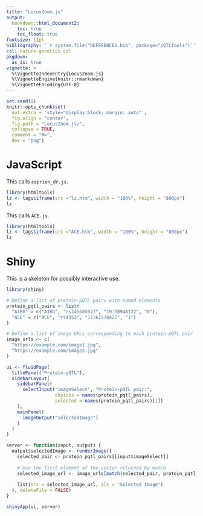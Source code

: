 ```yaml
---
title: "LocusZoom.js"
output:
  bookdown::html_document2:
    toc: true
    toc_float: true
fontsize: 11pt
bibliography: '`r system.file("REFERENCES.bib", package="pQTLtools")`'
csl: nature-genetics.csl
pkgdown:
  as_is: true
vignette: >
  %\VignetteIndexEntry{LocusZoom.js}
  %\VignetteEngine{knitr::rmarkdown}
  %\VignetteEncoding{UTF-8}
---
```


```r
set.seed(0)
knitr::opts_chunk$set(
  out.extra = 'style="display:block; margin: auto"',
  fig.align = "center",
  fig.path = "LocusZoom.js/",
  collapse = TRUE,
  comment = "#>",
  dev = "png")
```

# JavaScript

This calls `caprion_dr.js`.

```r
library(htmltools)
lz <- tags$iframe(src ="lz.htm", width = "100%", height = "800px")
lz
```

This calls `ACE.js`.

```r
library(htmltools)
lz <- tags$iframe(src ="ACE.htm", width = "100%", height = "800px")
lz
```

# Shiny

This is a skeleton for possibly interactive use.

```r
library(shiny)

# Define a list of protein-pQTL pairs with named elements
protein_pqtl_pairs <- list(
  "A1BG" = c("A1BG", "rs145685027", "19:58948122", "0"),
  "ACE" = c("ACE", "rs4353", "17:61570422", "1")
)

# Define a list of image URLs corresponding to each protein-pQTL pair
image_urls <- c(
  "https://example.com/image1.jpg",
  "https://example.com/image2.jpg"
)

ui <- fluidPage(
  titlePanel("Protein-pQTL"),
  sidebarLayout(
    sidebarPanel(
      selectInput("imageSelect", "Protein-pQTL pair:",
                  choices = names(protein_pqtl_pairs),
                  selected = names(protein_pqtl_pairs)[1])
    ),
    mainPanel(
      imageOutput("selectedImage")
    )
  )
)

server <- function(input, output) {
  output$selectedImage <- renderImage({
    selected_pair <- protein_pqtl_pairs[[input$imageSelect]]
    
    # Use the first element of the vector returned by match
    selected_image_url <- image_urls[match(selected_pair, protein_pqtl_pairs)[1]]
    
    list(src = selected_image_url, alt = "Selected Image")
  }, deleteFile = FALSE)
}

shinyApp(ui, server)
```
